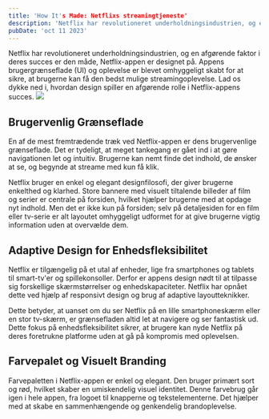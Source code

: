 ```yaml
---
title: 'How It's Made: Netflixs streamingtjeneste'
description: 'Netflix har revolutioneret underholdningsindustrien, og en afgørende faktor i deres succes er den måde, Netflix-appen er designet på.'
pubDate: 'oct 11 2023'
---
```


Netflix har revolutioneret underholdningsindustrien, og en afgørende faktor i deres succes er den måde, Netflix-appen er designet på. Appens brugergrænseflade (UI) og oplevelse er blevet omhyggeligt skabt for at sikre, at brugerne kan få den bedst mulige streamingoplevelse. Lad os dykke ned i, hvordan design spiller en afgørende rolle i Netflix-appens succes.
[![](https://markdown-videos-api.jorgenkh.no/youtube/IwZfpnriKu8)](https://youtu.be/IwZfpnriKu8)


## Brugervenlig Grænseflade
En af de mest fremtrædende træk ved Netflix-appen er dens brugervenlige grænseflade. Det er tydeligt, at meget tankegang er gået ind i at gøre navigationen let og intuitiv. Brugerne kan nemt finde det indhold, de ønsker at se, og begynde at streame med kun få klik.

Netflix bruger en enkel og elegant designfilosofi, der giver brugerne enkelthed og klarhed. Store bannere med visuelt tiltalende billeder af film og serier er centrale på forsiden, hvilket hjælper brugerne med at opdage nyt indhold. Men det er ikke kun på forsiden; selv på detaljesiden for en film eller tv-serie er alt layoutet omhyggeligt udformet for at give brugerne vigtig information uden at overvælde dem.

## Adaptive Design for Enhedsfleksibilitet
Netflix er tilgængelig på et utal af enheder, lige fra smartphones og tablets til smart-tv'er og spillekonsoller. Derfor er appens design nødt til at tilpasse sig forskellige skærmstørrelser og enhedskapaciteter. Netflix har opnået dette ved hjælp af responsivt design og brug af adaptive layoutteknikker.

Dette betyder, at uanset om du ser Netflix på en lille smartphoneskærm eller en stor tv-skærm, er grænsefladen altid let at navigere og ser fantastisk ud. Dette fokus på enhedsfleksibilitet sikrer, at brugere kan nyde Netflix på deres foretrukne platforme uden at gå på kompromis med oplevelsen.

## Farvepalet og Visuelt Branding
Farvepaletten i Netflix-appen er enkel og elegant. Den bruger primært sort og rød, hvilket skaber en umiskendelig visuel identitet. Denne farvebrug går igen i hele appen, fra logoet til knapperne og tekstelementerne. Det hjælper med at skabe en sammenhængende og genkendelig brandoplevelse.